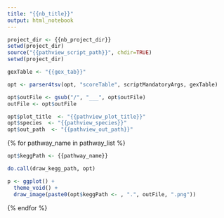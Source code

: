 ```yaml
---
title: "{{nb_title}}"
output: html_notebook
---
```


```r
project_dir <- {{nb_project_dir}}
setwd(project_dir)
source("{{pathview_script_path}}", chdir=TRUE)
setwd(project_dir)
```

```r
gexTable <- "{{gex_tab}}"

opt <- parser4tsv(opt, "scoreTable", scriptMandatoryArgs, gexTable)

opt$outFile <- gsub("/", "___", opt$outFile)
outFile <- opt$outFile

opt$plot_title  <- "{{pathview_plot_title}}"
opt$species  <- "{{pathview_species}}"
opt$out_path  <- "{{pathview_out_path}}"
```

{% for pathway_name in pathway_list %}

  ```r
  opt$keggPath <- {{pathway_name}}

  do.call(draw_kegg_path, opt)

  p <- ggplot() +
    theme_void() +
    draw_image(paste0(opt$keggPath <- , ".", outFile, ".png"))
  ```
{% endfor %}
